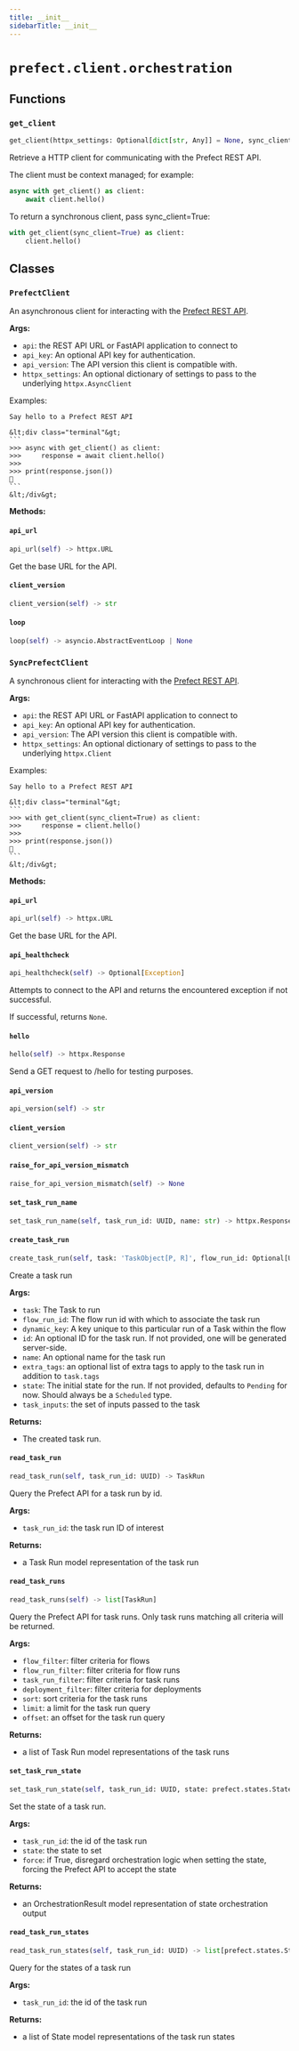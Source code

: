 ```yaml
---
title: __init__
sidebarTitle: __init__
---
```


# `prefect.client.orchestration`

## Functions

### `get_client` <sup><a href="https://github.com/prefecthq/prefect/blob/main/src/prefect/client/orchestration/__init__.py#L184"><Icon icon="github" size="14" /></a></sup>

```python
get_client(httpx_settings: Optional[dict[str, Any]] = None, sync_client: bool = False) -> Union['SyncPrefectClient', 'PrefectClient']
```


Retrieve a HTTP client for communicating with the Prefect REST API.

The client must be context managed; for example:

```python
async with get_client() as client:
    await client.hello()
```

To return a synchronous client, pass sync_client=True:

```python
with get_client(sync_client=True) as client:
    client.hello()
```


## Classes

### `PrefectClient` <sup><a href="https://github.com/prefecthq/prefect/blob/main/src/prefect/client/orchestration/__init__.py#L265"><Icon icon="github" size="14" /></a></sup>


An asynchronous client for interacting with the [Prefect REST API](/api-ref/rest-api/).

**Args:**
- `api`: the REST API URL or FastAPI application to connect to
- `api_key`: An optional API key for authentication.
- `api_version`: The API version this client is compatible with.
- `httpx_settings`: An optional dictionary of settings to pass to the underlying
`httpx.AsyncClient`

Examples:

    Say hello to a Prefect REST API

    &lt;div class="terminal"&gt;
    ```
    >>> async with get_client() as client:
    >>>     response = await client.hello()
    >>>
    >>> print(response.json())
    👋
    ```
    &lt;/div&gt;


**Methods:**

#### `api_url` <sup><a href="https://github.com/prefecthq/prefect/blob/main/src/prefect/client/orchestration/__init__.py#L469"><Icon icon="github" size="14" /></a></sup>

```python
api_url(self) -> httpx.URL
```

Get the base URL for the API.


#### `client_version` <sup><a href="https://github.com/prefecthq/prefect/blob/main/src/prefect/client/orchestration/__init__.py#L1025"><Icon icon="github" size="14" /></a></sup>

```python
client_version(self) -> str
```

#### `loop` <sup><a href="https://github.com/prefecthq/prefect/blob/main/src/prefect/client/orchestration/__init__.py#L1029"><Icon icon="github" size="14" /></a></sup>

```python
loop(self) -> asyncio.AbstractEventLoop | None
```

### `SyncPrefectClient` <sup><a href="https://github.com/prefecthq/prefect/blob/main/src/prefect/client/orchestration/__init__.py#L1130"><Icon icon="github" size="14" /></a></sup>


A synchronous client for interacting with the [Prefect REST API](/api-ref/rest-api/).

**Args:**
- `api`: the REST API URL or FastAPI application to connect to
- `api_key`: An optional API key for authentication.
- `api_version`: The API version this client is compatible with.
- `httpx_settings`: An optional dictionary of settings to pass to the underlying
`httpx.Client`

Examples:

    Say hello to a Prefect REST API

    &lt;div class="terminal"&gt;
    ```
    >>> with get_client(sync_client=True) as client:
    >>>     response = client.hello()
    >>>
    >>> print(response.json())
    👋
    ```
    &lt;/div&gt;


**Methods:**

#### `api_url` <sup><a href="https://github.com/prefecthq/prefect/blob/main/src/prefect/client/orchestration/__init__.py#L1313"><Icon icon="github" size="14" /></a></sup>

```python
api_url(self) -> httpx.URL
```

Get the base URL for the API.


#### `api_healthcheck` <sup><a href="https://github.com/prefecthq/prefect/blob/main/src/prefect/client/orchestration/__init__.py#L1360"><Icon icon="github" size="14" /></a></sup>

```python
api_healthcheck(self) -> Optional[Exception]
```

Attempts to connect to the API and returns the encountered exception if not
successful.

If successful, returns `None`.


#### `hello` <sup><a href="https://github.com/prefecthq/prefect/blob/main/src/prefect/client/orchestration/__init__.py#L1373"><Icon icon="github" size="14" /></a></sup>

```python
hello(self) -> httpx.Response
```

Send a GET request to /hello for testing purposes.


#### `api_version` <sup><a href="https://github.com/prefecthq/prefect/blob/main/src/prefect/client/orchestration/__init__.py#L1379"><Icon icon="github" size="14" /></a></sup>

```python
api_version(self) -> str
```

#### `client_version` <sup><a href="https://github.com/prefecthq/prefect/blob/main/src/prefect/client/orchestration/__init__.py#L1383"><Icon icon="github" size="14" /></a></sup>

```python
client_version(self) -> str
```

#### `raise_for_api_version_mismatch` <sup><a href="https://github.com/prefecthq/prefect/blob/main/src/prefect/client/orchestration/__init__.py#L1386"><Icon icon="github" size="14" /></a></sup>

```python
raise_for_api_version_mismatch(self) -> None
```

#### `set_task_run_name` <sup><a href="https://github.com/prefecthq/prefect/blob/main/src/prefect/client/orchestration/__init__.py#L1416"><Icon icon="github" size="14" /></a></sup>

```python
set_task_run_name(self, task_run_id: UUID, name: str) -> httpx.Response
```

#### `create_task_run` <sup><a href="https://github.com/prefecthq/prefect/blob/main/src/prefect/client/orchestration/__init__.py#L1423"><Icon icon="github" size="14" /></a></sup>

```python
create_task_run(self, task: 'TaskObject[P, R]', flow_run_id: Optional[UUID], dynamic_key: str, id: Optional[UUID] = None, name: Optional[str] = None, extra_tags: Optional[Iterable[str]] = None, state: Optional[prefect.states.State[R]] = None, task_inputs: Optional[dict[str, list[Union[TaskRunResult, FlowRunResult, Parameter, Constant]]]] = None) -> TaskRun
```

Create a task run

**Args:**
- `task`: The Task to run
- `flow_run_id`: The flow run id with which to associate the task run
- `dynamic_key`: A key unique to this particular run of a Task within the flow
- `id`: An optional ID for the task run. If not provided, one will be generated
server-side.
- `name`: An optional name for the task run
- `extra_tags`: an optional list of extra tags to apply to the task run in
addition to `task.tags`
- `state`: The initial state for the run. If not provided, defaults to
`Pending` for now. Should always be a `Scheduled` type.
- `task_inputs`: the set of inputs passed to the task

**Returns:**
- The created task run.


#### `read_task_run` <sup><a href="https://github.com/prefecthq/prefect/blob/main/src/prefect/client/orchestration/__init__.py#L1498"><Icon icon="github" size="14" /></a></sup>

```python
read_task_run(self, task_run_id: UUID) -> TaskRun
```

Query the Prefect API for a task run by id.

**Args:**
- `task_run_id`: the task run ID of interest

**Returns:**
- a Task Run model representation of the task run


#### `read_task_runs` <sup><a href="https://github.com/prefecthq/prefect/blob/main/src/prefect/client/orchestration/__init__.py#L1517"><Icon icon="github" size="14" /></a></sup>

```python
read_task_runs(self) -> list[TaskRun]
```

Query the Prefect API for task runs. Only task runs matching all criteria will
be returned.

**Args:**
- `flow_filter`: filter criteria for flows
- `flow_run_filter`: filter criteria for flow runs
- `task_run_filter`: filter criteria for task runs
- `deployment_filter`: filter criteria for deployments
- `sort`: sort criteria for the task runs
- `limit`: a limit for the task run query
- `offset`: an offset for the task run query

**Returns:**
- a list of Task Run model representations
of the task runs


#### `set_task_run_state` <sup><a href="https://github.com/prefecthq/prefect/blob/main/src/prefect/client/orchestration/__init__.py#L1565"><Icon icon="github" size="14" /></a></sup>

```python
set_task_run_state(self, task_run_id: UUID, state: prefect.states.State[Any], force: bool = False) -> OrchestrationResult[Any]
```

Set the state of a task run.

**Args:**
- `task_run_id`: the id of the task run
- `state`: the state to set
- `force`: if True, disregard orchestration logic when setting the state,
forcing the Prefect API to accept the state

**Returns:**
- an OrchestrationResult model representation of state orchestration output


#### `read_task_run_states` <sup><a href="https://github.com/prefecthq/prefect/blob/main/src/prefect/client/orchestration/__init__.py#L1594"><Icon icon="github" size="14" /></a></sup>

```python
read_task_run_states(self, task_run_id: UUID) -> list[prefect.states.State]
```

Query for the states of a task run

**Args:**
- `task_run_id`: the id of the task run

**Returns:**
- a list of State model representations of the task run states

